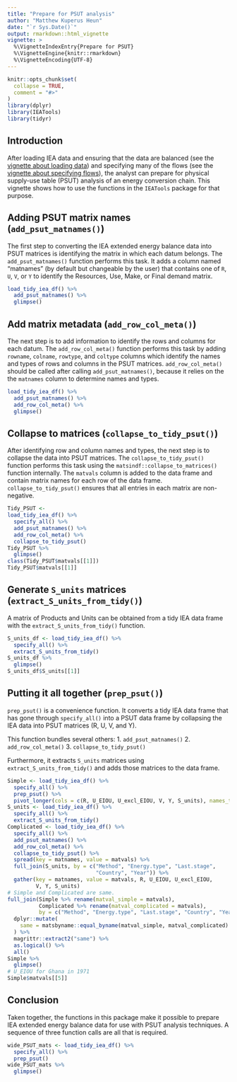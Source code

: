```yaml
---
title: "Prepare for PSUT analysis"
author: "Matthew Kuperus Heun"
date: "`r Sys.Date()`"
output: rmarkdown::html_vignette
vignette: >
  %\VignetteIndexEntry{Prepare for PSUT}
  %\VignetteEngine{knitr::rmarkdown}
  %\VignetteEncoding{UTF-8}
---
```


```r
knitr::opts_chunk$set(
  collapse = TRUE,
  comment = "#>"
)
library(dplyr)
library(IEATools)
library(tidyr)
```

## Introduction

After loading IEA data and ensuring that the data are balanced 
(see the [vignette about loading data](https://matthewheun.github.io/IEATools/articles/IEATools.html)) and
specifying many of the flows
(see the [vignette about specifying flows](https://matthewheun.github.io/IEATools/articles/specify.html)),
the analyst can prepare for physical supply-use table (PSUT) analysis
of an energy conversion chain.
This vignette shows how to use the functions in the `IEATools` package
for that purpose.


## Adding PSUT matrix names (`add_psut_matnames()`)

The first step to converting the IEA extended energy balance data into PSUT matrices
is identifying the matrix in which each datum belongs.
The `add_psut_matnames()` function performs this task.
It adds a column named "matnames" (by default but changeable by the user)
that contains one of `R`, `U`, `V`, or `Y` to identify the 
Resources, Use, Make, or Final demand matrix.

```r
load_tidy_iea_df() %>% 
  add_psut_matnames() %>%
  glimpse()
```


## Add matrix metadata (`add_row_col_meta()`)

The next step is to add information to identify the rows and columns 
for each datum. 
The `add_row_col_meta()` function performs this task
by adding `rowname`, `colname`, `rowtype`, and `coltype` 
columns which identify the names and types of rows and columns in the PSUT matrices.
`add_row_col_meta()` should be called after 
calling `add_psut_matnames()`, 
because it relies on the the `matnames` column to 
determine names and types.

```r
load_tidy_iea_df() %>% 
  add_psut_matnames() %>%
  add_row_col_meta() %>% 
  glimpse()
```


## Collapse to matrices (`collapse_to_tidy_psut()`)

After identifying row and column names and types, 
the next step is to collapse the data into PSUT matrices.
The `collapse_to_tidy_psut()` function performs this task
using the `matsindf::collapse_to_matrices()` function internally.
The `matvals` column is added to the data frame and
contain matrix names for each row of the data frame.
`collapse_to_tidy_psut()` ensures that all 
entries in each matrix are non-negative.

```r
Tidy_PSUT <- 
load_tidy_iea_df() %>% 
  specify_all() %>% 
  add_psut_matnames() %>% 
  add_row_col_meta() %>% 
  collapse_to_tidy_psut()
Tidy_PSUT %>% 
  glimpse()
class(Tidy_PSUT$matvals[[1]])
Tidy_PSUT$matvals[[1]]
```


## Generate `S_units` matrices (`extract_S_units_from_tidy()`)

A matrix of Products and Units can be obtained from a tidy IEA data frame
with the `extract_S_units_from_tidy()` function.

```r
S_units_df <- load_tidy_iea_df() %>% 
  specify_all() %>% 
  extract_S_units_from_tidy()
S_units_df %>% 
  glimpse()
S_units_df$S_units[[1]]
```


## Putting it all together (`prep_psut()`)

`prep_psut()` is a convenience function.
It converts a tidy IEA data frame
that has gone through `specify_all()`
into a PSUT data frame
by collapsing the IEA data into PSUT matrices (R, U, V, and Y).

This function bundles several others:
1. `add_psut_matnames()`
2. `add_row_col_meta()`
3. `collapse_to_tidy_psut()`

Furthermore, it extracts `S_units` matrices using `extract_S_units_from_tidy()`
and adds those matrices to the data frame.

```r
Simple <- load_tidy_iea_df() %>% 
  specify_all() %>% 
  prep_psut() %>% 
  pivot_longer(cols = c(R, U_EIOU, U_excl_EIOU, V, Y, S_units), names_to = "matnames", values_to = "matvals")
S_units <- load_tidy_iea_df() %>% 
  specify_all() %>% 
  extract_S_units_from_tidy()
Complicated <- load_tidy_iea_df() %>% 
  specify_all() %>% 
  add_psut_matnames() %>% 
  add_row_col_meta() %>% 
  collapse_to_tidy_psut() %>% 
  spread(key = matnames, value = matvals) %>% 
  full_join(S_units, by = c("Method", "Energy.type", "Last.stage", 
                            "Country", "Year")) %>% 
  gather(key = matnames, value = matvals, R, U_EIOU, U_excl_EIOU, 
         V, Y, S_units)
# Simple and Complicated are same.
full_join(Simple %>% rename(matval_simple = matvals), 
          Complicated %>% rename(matval_complicated = matvals), 
          by = c("Method", "Energy.type", "Last.stage", "Country", "Year", "matnames")) %>% 
  dplyr::mutate(
    same = matsbyname::equal_byname(matval_simple, matval_complicated)
  ) %>% 
  magrittr::extract2("same") %>% 
  as.logical() %>% 
  all()
Simple %>% 
  glimpse()
# U_EIOU for Ghana in 1971
Simple$matvals[[5]]
```


## Conclusion

Taken together, 
the functions in this package make it possible to prepare IEA extended energy balance data
for use with PSUT analysis techniques. 
A sequence of three function calls are all that is required.

```r
wide_PSUT_mats <- load_tidy_iea_df() %>% 
  specify_all() %>% 
  prep_psut()
wide_PSUT_mats %>% 
  glimpse()
```

